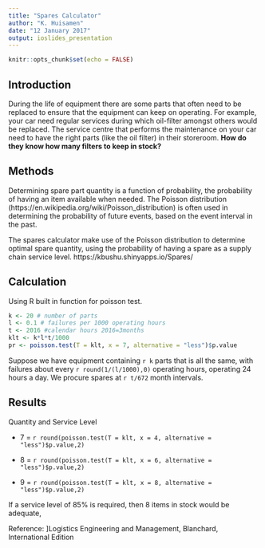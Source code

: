 ```yaml
---
title: "Spares Calculator"
author: "K. Huisamen"
date: "12 January 2017"
output: ioslides_presentation
---
```


```r
knitr::opts_chunk$set(echo = FALSE)
```

## Introduction
During the life of equipment there are some parts that often need to be replaced to ensure that the equipment can keep on operating. For example, your car need regular services during which oil-filter amongst others would be replaced. The service centre that performs the maintenance on your car need to have the right parts (like the oil filter) in their storeroom.  __How do they know how many filters to keep in stock?__

## Methods
Determining spare part quantity is a function of probability, the probability of having an item available when needed.  The Poisson distribution (https://en.wikipedia.org/wiki/Poisson_distribution) is often used in determining the probability of future events, based on the event interval in the past.

The spares calculator make use of the Poisson distribution to determine optimal spare quantity, using the probability of having a spare as a supply chain service level.
https://kbushu.shinyapps.io/Spares/

## Calculation

Using R built in function for poisson test.

```r
k <- 20 # number of parts
l <- 0.1 # failures per 1000 operating hours
t <- 2016 #calendar hours 2016=3months
klt <- k*l*t/1000
pr <- poisson.test(T = klt, x = 7, alternative = "less")$p.value
```

Suppose we have equipment containing `r k` parts that is all the same, with failures about every `r round(1/(l/1000),0)` operating hours, operating 24 hours a day. We procure spares at `r t/672` month intervals.

## Results

Quantity and Service Level

- 7 = `r round(poisson.test(T = klt, x = 4, alternative = "less")$p.value,2)`

- 8 = `r round(poisson.test(T = klt, x = 6, alternative = "less")$p.value,2)`

- 9 = `r round(poisson.test(T = klt, x = 8, alternative = "less")$p.value,2)`

If a service level of 85% is required, then 8 items in stock would be adequate,

Reference: ]Logistics Engineering and Management, Blanchard, International Edition

